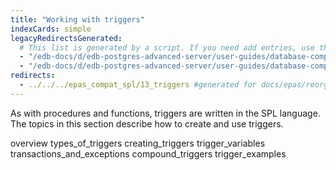 ```yaml
---
title: "Working with triggers"
indexCards: simple
legacyRedirectsGenerated:
  # This list is generated by a script. If you need add entries, use the `legacyRedirects` key.
  - "/edb-docs/d/edb-postgres-advanced-server/user-guides/database-compatibility-for-oracle-developers-guide/9.6/Database_Compatibility_for_Oracle_Developers_Guide_v9.6.1.082.html"
  - "/edb-docs/d/edb-postgres-advanced-server/user-guides/database-compatibility-for-oracle-developers-guide/9.5/Database_Compatibility_for_Oracle_Developers_Guide.1.176.html"
redirects:
  - ../../../epas_compat_spl/13_triggers #generated for docs/epas/reorg-role-use-case-mode
---
```


<div id="triggers" class="registered_link"></div>

As with procedures and functions, triggers are written in the SPL language. The topics in this section describe how to create and use triggers.

<div class="toctree" maxdepth="3">

overview types_of_triggers creating_triggers trigger_variables transactions_and_exceptions compound_triggers trigger_examples

</div>
